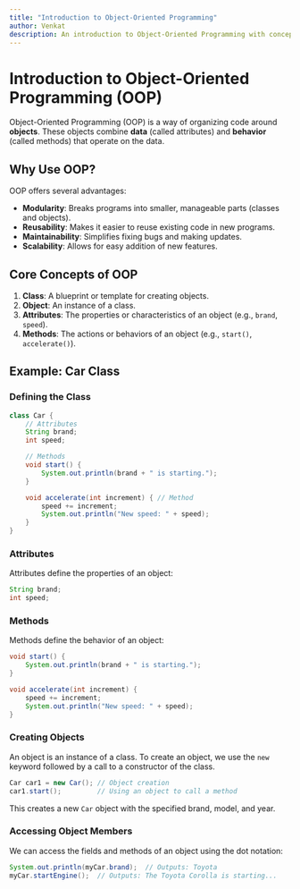 ```yaml
---
title: "Introduction to Object-Oriented Programming"
author: Venkat
description: An introduction to Object-Oriented Programming with concepts like classes, objects, attributes, methods, and examples.
---
```


# Introduction to Object-Oriented Programming (OOP)

Object-Oriented Programming (OOP) is a way of organizing code around **objects**. These objects combine **data** (called attributes) and **behavior** (called methods) that operate on the data.

## Why Use OOP?

OOP offers several advantages:

-   **Modularity**: Breaks programs into smaller, manageable parts (classes and objects).
-   **Reusability**: Makes it easier to reuse existing code in new programs.
-   **Maintainability**: Simplifies fixing bugs and making updates.
-   **Scalability**: Allows for easy addition of new features.

## Core Concepts of OOP

1. **Class**: A blueprint or template for creating objects.
2. **Object**: An instance of a class.
3. **Attributes**: The properties or characteristics of an object (e.g., `brand`, `speed`).
4. **Methods**: The actions or behaviors of an object (e.g., `start()`, `accelerate()`).

## Example: Car Class

### Defining the Class

```java
class Car {
    // Attributes
    String brand;
    int speed;

    // Methods
    void start() {
        System.out.println(brand + " is starting.");
    }

    void accelerate(int increment) { // Method
        speed += increment;
        System.out.println("New speed: " + speed);
    }
}
```

### Attributes

Attributes define the properties of an object:

```java
String brand;
int speed;
```

### Methods

Methods define the behavior of an object:

```java
void start() {
    System.out.println(brand + " is starting.");
}

void accelerate(int increment) {
    speed += increment;
    System.out.println("New speed: " + speed);
}
```

### Creating Objects

An object is an instance of a class. To create an object, we use the `new` keyword followed by a call to a constructor of the class.

```java
Car car1 = new Car(); // Object creation
car1.start();         // Using an object to call a method
```

This creates a new `Car` object with the specified brand, model, and year.

### Accessing Object Members

We can access the fields and methods of an object using the dot notation:

```java
System.out.println(myCar.brand);  // Outputs: Toyota
myCar.startEngine();  // Outputs: The Toyota Corolla is starting...
```
